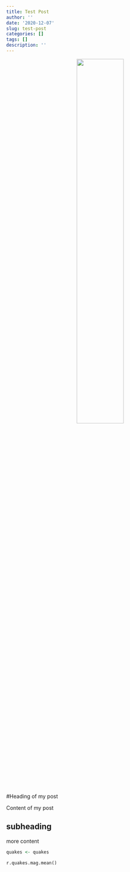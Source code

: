 ```yaml
---
title: Test Post
author: ''
date: '2020-12-07'
slug: test-post
categories: []
tags: []
description: ''
---
```


<center>
![](/post/2020-12-07-test-post_files/Me.png){width=50%}
</center>

#Heading of my post

Content of my post

## subheading

more content

```r
quakes <- quakes
```

```python
r.quakes.mag.mean()
```